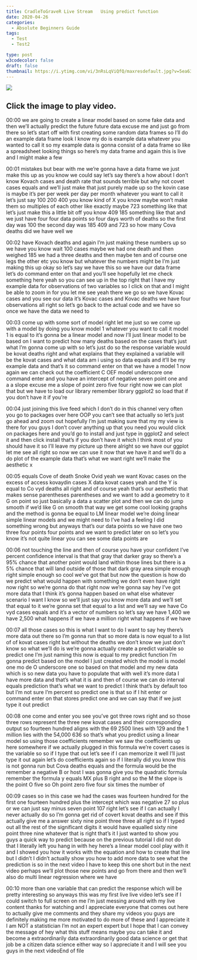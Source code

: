 ```yaml
---
title: CradleToGraveR Live Stream   Using predict function
date: 2020-04-26
categories:
  - Absolute Beginners Guide
tags:
  - Test
  - Test2

type: post
w3codecolor: false
draft: false
thumbnail: https://i.ytimg.com/vi/3nRsLqViQfQ/maxresdefault.jpg?v=5ea6311c
---
```


<a href="https://www.youtube.com/watch?v=3nRsLqViQfQ">
<img src="https://i.ytimg.com/vi/3nRsLqViQfQ/maxresdefault.jpg?v=5ea6311c">
</a>



## Click the image to play video.



00:00
we are going to create a linear model based on some fake data and then we'll
actually predict the future future data excuse me and just go from there so
let's start off with first creating some
random data frames so I'll do an example data frame look I know my do is example
data whatever you wanted to call it so my example data is gonna consist of a
data frame so like a spreadsheet looking
things so here's my data frame and again this is live and I might make a few

00:01
mistakes but bear with me we're gonna have a data frame we just make this up
as you know we could say let's say there's a how about I don't know
Kovach cases and death rate that sounds terrible but why not covet cases equals
and we'll just make that just purely made up so the kovin case is maybe it's
per per week per day per month whatever you want to call it let's just say 100
200 400 you know kind of X you know maybe won't make them so multiples of
each other like exactly maybe 723 something like that let's just
make this a little bit off you know 409 185 something like that and we just have
four four data points so four days worth of deaths so the first day was 100 the
second day was 185 409 and 723 so how many Cova deaths did we have well we

00:02
have Kovach deaths and again I'm just making these numbers up so we have you
know wait 100 cases maybe we had one death and then weighed 185 we had a
three deaths and then maybe ten and of course one legs the other etc you know
but whatever the numbers might be I'm just making this up okay so let's say we
have this so we have our data frame let's do command enter on that and
you'll see hopefully let me check something here yeah so you can see up in
the top right that I have my example data for observations of two variables
so I click on that and I might be able to zoom in for you
let me see yeah there we go so we have Kovac cases and you see our data
it's Kovac cases and Kovac deaths we have four observations all right so
let's go back to the actual code and we have so once we have the data we need to

00:03
come up with some sort of model right let me just so we come up with a model
by doing you know model 1 whatever you want to call it model 1 is equal to it's
gonna be a linear model and now I'll just linear model to be based on I want
to predict how many deaths based on the cases that's just what I'm gonna come up
with so let's just do so the response variable would be kovat deaths right and
what explains that they explained a variable will be the kovat cases and
what data am i using so data equals and it'll be my example data and that's it
so command enter on that we have a model 1 now again we can check out the
coefficient C OEF model underscore one command enter and you have an intercept
of negative seven point one and a a slope excuse me a slope of point zero
five four right now we can plot that but we have to load
our library remember library ggplot2 so load that if you don't have it if you're

00:04
just joining this live feed which I don't do in this channel very often you
go to packages over here OOP you can't see that actually so let's just go ahead
and zoom out hopefully I'm just making sure that my my view is there for you
guys I don't cover anything up that you need you would click on packages here
and you'd go to install and just type in ggplot2 and select it and then click
install that's if you don't have it which I think most of you should have it
so I'll leave my picture up there alright so we have our ggplot let me see
all right so now we can use it now that we have it and we'll do a
do plot of the example data that's what we want right we'll make the aesthetic x

00:05
equals Cove of death Snoke Ovid yeah we want Kovac cases on the excess of access
kovaydin cases X data kovat cases yeah and the Y is equal to Co vyd deaths all
right and of course yeah that's our aesthetic that makes sense parentheses
parentheses and we want to add a geometry to it G on point so just
basically a data a scatter plot and then we can do jump smooth if we'd like G on
smooth that way we get some cool looking graphs and the method is gonna be equal
to LM linear model we're doing linear simple linear models and we might need
to I've had a feeling I did something wrong but anyways that's our data points
so we have one two three four points four points and we want to predict later
on so let's you know it's not quite linear you can see some data points are

00:06
not touching the line and then of course you have your confident I've percent
confidence interval is that that gray that darker gray so there's a 95% chance
that another point would land within those lines but there is a 5% chance
that will land outside of those that dark gray area simple enough right
simple enough so cool we've got that but now the question is how do we predict
what would happen with something we don't even have right now right so we're
gonna do that right now we're gonna say hey I've got more data that I think it's
gonna happen based on what else whatever
scenario I want I know so we'll just say you know more data and we'll set that
equal to it we're gonna set that equal to a list and we'll say we have Co vyd
cases equals and it's a vector of numbers so let's say we have 1,400
we have 2,500 what happens if we have a million right what happens if we have

00:07
all those cases so this is what I want to do I want to say hey there's more
data out there so I'm gonna run that so more data is now equal to a list of of
kovat cases right but without the deaths
we don't know we just don't know so what we'll do is we're gonna actually create
a predict variable so predict one I'm just naming this now is equal to my
predict function I'm gonna predict based on the model I just created which the
model is model one mo de O underscore one so based on that model and my new
data which is so new data you have to populate that with well it's more data I
have more data and that's what it is and
then of course we can do interval equals prediction that's what we want to
predict I think that's by default too but I'm
not sure I'm percent so predict one is that so if I hit enter or command enter
on that stores predict one and we can say that if we just type it out predict

00:08
one come and enter you see you've got three rows right and so those three rows
represent the three new kovat cases and their corresponding output so fourteen
hundred aligns with the 69 2500 lines with 129 and the 1 million lies with the
54,000 636 so that's what you predict using a linear model so using those
coefficients remember we saw the coefficients up here somewhere if we
actually plugged in this formula we're covert cases is the variable so so
if I type that out let's see if I can memorize it well I'll just type it out
again let's do coefficients again so if I literally did you know this is not
gonna run but Cova deaths equals and the
formula would be the remember a negative B or host I was gonna give you the
quadratic formula remember the formula y equals MX plus B right and so the M the
slope is the point O five so Oh point zero five four six times the number of

00:09
cases so in this case we had the cases was fourteen hundred for the first one
fourteen hundred plus the intercept which was negative
27 so plus or we can just say minus seven point 107 right
let's see if I can actually I never actually do so I'm gonna get rid of
covert kovat deaths and see if this actually give me a answer sixty nine
point three three all right so if I typed out all the rest of the
significant digits it would have equalled sixty nine point
three nine whatever that is right that's it I just wanted to show you guys a
quick way to predict because on the previous tutorial I did not do that I
literally left you hang in with hey here's a linear model cool play with it
and I showed you how it works with the equation and how to create that line but
I didn't I didn't actually show you how to add more data to see what the
prediction is so in the next video I have to keep this one short but in the
next video perhaps we'll plot those new points and
go from there and then we'll also do multi linear regression where we have

00:10
more than one variable that can predict the response which will be pretty
interesting so anyways this was my first live live video let's see if I could
switch to full screen on me I'm just messing around with my live content
thanks for watching and I appreciate everyone that comes out here to actually
give me comments and they share my videos you guys are definitely making me
more motivated to do more of these and I appreciate it I am NOT a statistician
I'm not an expert expert but I hope that I can convey the message of hey what
this stuff means maybe you can take it and become a extraordinarily data
extraordinarily good data science or get that job be a citizen data science
either way so I appreciate it and I will see you guys in the next videoEnd of file


